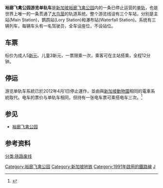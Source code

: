{{Link style|time=2015-12-12T05:12:53+00:00}}
{{Infobox rail system-route
|rail_name=裕廊飞禽公园游览单轨车<br><small>Jurong Bird Park Panorail<small>
|name_bgcolor=
|banner_color=
|sec_banner_color=
|third_banner_color=
|logo_filename=Pelican Cove, Jurong Bird Park, Oct 05.JPG
|logo_size=300px
|logo_bgcolor=
|logo_note=
|system_map=
|mapimage_width=
|map_bgcolor=
|code_name=
|locale={{SIN}}[[裕廊飞禽公园|裕廊飞禽公园]]
|service_type=跨坐式游览[[单轨|单轨]]
|begin_operation=1992年4月
|end_operation={{end date and age|df=yes|2012|04|01}}
|operation_note=
|system_length=1.7公里
|length_in_operation=
|total_length=
|line_title=路线
|lines=1
|stations=3
|route_title=路线
|main_route=
|secondary_route=
|branch_route=
|standard=
|main_stations=
|ridership=
|fleet_size=
|max_speed=
|track_gauge=
|min_radius=
|max_grade=
|block_signal=
|engine=
|depot=
|operator=裕廊飞禽公园
|franchise=
|hq=
|key_person=
|website=
}}
'''裕廊飞禽公园游览单轨车'''是[[新加坡|新加坡]][[裕廊飞禽公园|裕廊飞禽公园]]内的一条已停止运营的[[单轨|单轨]]，也是世界上唯一的一条贯通了[[:en:aviary|大鸟笼]]的轨道系统。整个游览线设有三个车站，分别是主站(Main Station)，鹦鹉站(Lory Station)和瀑布站(Waterfall Station)。系统有三辆列车，每辆车头有一名驾驶员，全车设座位，不设站位。

==车票==
标价为成人5[[新加坡元|新元]]、儿童3新元，一票限乘一次，乘客可在主站搭乘，全程12分钟。

== 停运 ==
游览单轨车系統已於2012年4月1日停止運作，並由與[[新加坡動物園|新加坡動物園]]相同的電車系統取代。电车的票价与单轨车相同，但持有一张电车票可乘搭电车三次。<ref>{{Cite web|title=The Jurong Bird Park|url=http://frenzeelo.blogspot.sg/2012/06/jurong-bird-park.html|access-date=2012-06-24|archive-url=https://web.archive.org/web/20120704130606/http://frenzeelo.blogspot.sg/2012/06/jurong-bird-park.html|archive-date=2012-07-04|url-status=live}}</ref>

== 参见 ==
*[[裕廊飞禽公园|裕廊飞禽公园]]
{{新加坡城市轨道交通系统}}

== 参考资料 ==
[[Category:裕廊飞禽公园|Category:裕廊飞禽公园]]
[[Category:新加坡地铁|Category:新加坡地铁]]
[[Category:1991年啟用的鐵路線|Category:1991年啟用的鐵路線]]
[[Category:铁路环线|J]]
[[分类:铁路废线|分类:铁路废线]]
{{singapore-stub}}